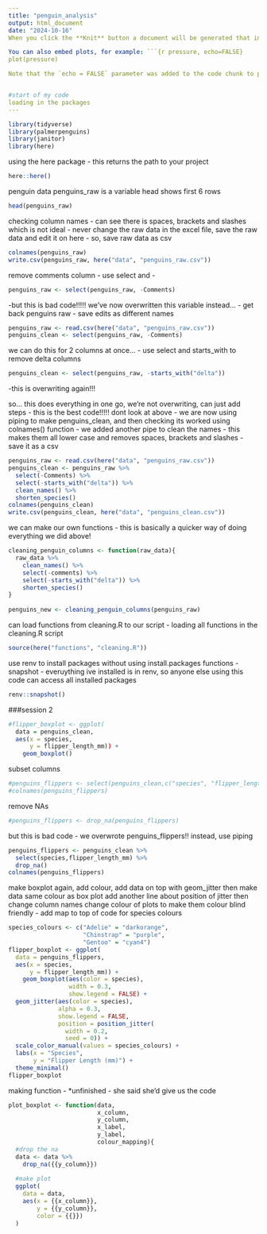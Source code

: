```yaml
---
title: "penguin_analysis"
output: html_document
date: "2024-10-16"
When you click the **Knit** button a document will be generated that includes both content as well as the output of any embedded R code chunks within the document.

You can also embed plots, for example: ```{r pressure, echo=FALSE}
plot(pressure)

Note that the `echo = FALSE` parameter was added to the code chunk to prevent printing of the R code that generated the plot.


#start of my code
loading in the packages
---
```

```r
library(tidyverse)
library(palmerpenguins)
library(janitor)
library(here)
```



using the here package - this returns the path to your project

```r
here::here()
```


penguin data
penguins_raw is a variable
head shows first 6 rows
```r
head(penguins_raw)
```


checking column names
- can see there is spaces, brackets and slashes which is not ideal 
- never change the raw data in the excel file, save the raw data and edit it on here
- so, save raw data as csv
```r
colnames(penguins_raw)
write.csv(penguins_raw, here("data", "penguins_raw.csv"))
```

remove comments column
- use select and -
```r
penguins_raw <- select(penguins_raw, -Comments)
```
-but this is bad code!!!!! we've now overwritten this variable
instead...
- get back penguins raw
- save edits as different names
```r
penguins_raw <- read.csv(here("data", "penguins_raw.csv"))
penguins_clean <- select(penguins_raw, -Comments)
```


we can do this for 2 columns at once...
- use select and starts_with to remove delta columns
```r
penguins_clean <- select(penguins_raw, -starts_with("delta"))
```
-this is overwriting again!!!

so...
this does everything in one go, we're not overwriting, can just add steps
- this is the best code!!!!! dont look at above
- we are now using piping to make penguins_clean, and then checking its worked using colnames() function
- we added another pipe to clean the names - this makes them all lower case and removes spaces, brackets and slashes
- save it as a csv
```r
penguins_raw <- read.csv(here("data", "penguins_raw.csv"))
penguins_clean <- penguins_raw %>%
  select(-Comments) %>% 
  select(-starts_with("delta")) %>%
  clean_names() %>%
  shorten_species()
colnames(penguins_clean)
write.csv(penguins_clean, here("data", "penguins_clean.csv"))
```


we can make our own functions 
- this is basically a quicker way of doing everything we did above!
```r
cleaning_penguin_columns <- function(raw_data){
  raw_data %>%
    clean_names() %>%
    select(-comments) %>% 
    select(-starts_with("delta")) %>%
    shorten_species()
}
    
penguins_new <- cleaning_penguin_columns(penguins_raw)
```


can load functions from cleaning.R to our script
- loading all functions in the cleaning.R script
```r
source(here("functions", "cleaning.R"))
```


use renv to install packages without using install.packages functions
-snapshot - everuything ive installed is in renv, so anyone else using this code can access all installed packages
```r
renv::snapshot()
```

###session 2
```r
#flipper_boxplot <- ggplot(
  data = penguins_clean,
  aes(x = species,
      y = flipper_length_mm)) +
    geom_boxplot()

```
subset columns 
```r
#penguins_flippers <- select(penguins_clean,c("species", "flipper_length_mm"))
#colnames(penguins_flippers)
```
remove NAs
```r
#penguins_flippers <- drop_na(penguins_flippers)
```
but this is bad code - we overwrote penguins_flippers!!
instead, use piping 
```r
penguins_flippers <- penguins_clean %>%
  select(species,flipper_length_mm) %>%
  drop_na()
colnames(penguins_flippers)
```
make boxplot again, add colour, add data on top with geom_jitter
then make data same colour as box plot
add another line about position of jitter
then change column names
change colour of plots to make them colour blind friendly - add map to top of code for species colours
```r
species_colours <- c("Adelie" = "darkorange",
                     "Chinstrap" = "purple",
                     "Gentoo" = "cyan4")
flipper_boxplot <- ggplot(
  data = penguins_flippers,
  aes(x = species,
      y = flipper_length_mm)) +
    geom_boxplot(aes(color = species),
                 width = 0.3,
                 show.legend = FALSE) +
  geom_jitter(aes(color = species),
              alpha = 0.3,
              show.legend = FALSE,
              position = position_jitter(
                width = 0.2,
                seed = 0)) +
  scale_color_manual(values = species_colours) +
  labs(x = "Species", 
       y = "Flipper Length (mm)") +
  theme_minimal()
flipper_boxplot
```

making function - *unfinished - she said she'd give us the code
```r
plot_boxplot <- function(data,
                         x_column,
                         y_column,
                         x_label,
                         y_label, 
                         colour_mapping){
  #drop the na
  data <- data %>%
    drop_na({{y_column}})
  
  #make plot
  ggplot(
    data = data,
    aes(x = {{x_column}},
        y = {{y_column}},
        color = {{}})
  )
```







